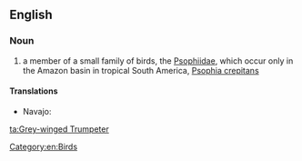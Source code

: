 ==English==
{{wikipedia}}

===Noun===
{{en-noun|head=[[grey|Grey]]-[[winged]] [[trumpeter|Trumpeter]]}}

# a member of a small family of birds, the [[Psophiidae]], which occur only in the Amazon basin in tropical South America, [[Psophia crepitans]]

====Translations====
{{trans-top|bird of ''Psophiidae''}}
* Navajo: {{tø|nv|tsiiyázhí}}
{{trans-mid}}
{{trans-bottom}}

[[Category:en:Birds]]

[[ta:Grey-winged Trumpeter]]